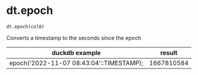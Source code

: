 # dt.epoch { #duckops.dt.epoch }

`dt.epoch(col0)`

Converts a timestamp to the seconds since the epoch

| duckdb example | result |
| -------------- | ------ |
| epoch('2022-11-07 08:43:04'::TIMESTAMP); | 1667810584 |
